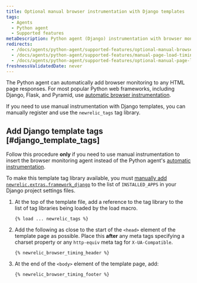 ```yaml
---
title: Optional manual browser instrumentation with Django templates
tags:
  - Agents
  - Python agent
  - Supported features
metaDescription: Python agent (Django) instrumentation with browser monitoring.
redirects:
  - /docs/agents/python-agent/supported-features/optional-manual-browser-instrumentation-django-templates
  - /docs/agents/python-agent/supported-features/manual-page-load-timing-instrumentation-django
  - /docs/agents/python-agent/supported-features/optional-manual-page-load-timing-django
freshnessValidatedDate: never
---
```


The Python agent can automatically add browser monitoring to any HTML page responses. For most popular Python web frameworks, including Django, Flask, and Pyramid, use [automatic browser instrumentation](/docs/agents/python-agent/supported-features/page-load-timing-python).

If you need to use manual instrumentation with Django templates, you can manually register and use the `newrelic_tags` tag library.

## Add Django template tags [#django_template_tags]

Follow this procedure **only** if you need to use manual instrumentation to insert the browser monitoring agent instead of the Python agent's [automatic instrumentation](/docs/agents/python-agent/supported-features/page-load-timing-python).

To make this template tag library available, you must [manually add `newrelic.extras.framework_django`](/docs/release-notes/agent-release-notes/python-release-notes/python-agent-110192) to the list of `INSTALLED_APPS` in your Django project settings files.

1. At the top of the template file, add a reference to the tag library to the list of tag libraries being loaded by the load macro.

   ```
   {% load ... newrelic_tags %}
   ```
2. Add the following as close to the start of the `<head>` element of the template page as possible. Place this **after** any meta tags specifying a charset property or any `http-equiv` meta tag for `X-UA-Compatible`.

   ```
   {% newrelic_browser_timing_header %}
   ```
3. At the end of the `<body>` element of the template page, add:

   ```
   {% newrelic_browser_timing_footer %}
   ```
